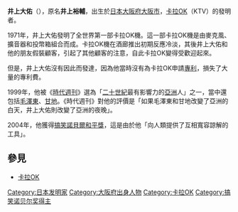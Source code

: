 {{BLP unsourced|time=2020-10-24T02:00:19+00:00}}
{{japanese|japanese=井上 大佑|kana=いのうえ だいすけ|romaji=Inoue Daisuke}}
'''井上大佑'''（{{bd|1940年|5月10日}}），原名'''井上裕輔'''，出生於[[日本|日本]][[大阪府|大阪府]][[大阪市|大阪市]]，[[卡拉OK|卡拉OK]]（KTV）的發明者。

1971年，井上大佑發明了全世界第一部卡拉OK機。這一部卡拉OK機是由麥克風、擴音器和投幣箱組合而成。卡拉OK機在酒廊推出初期反應冷淡，其後井上大佑和他的朋友假裝顧客，引起了其他顧客的注意，自此卡拉OK變得受歡迎起來。

但是，井上大佑沒有因此而發達，因為他當時沒有為卡拉OK申請[[專利|專利]]，損失了大量的專利費。

1999年，他被《[[時代週刊|時代週刊]]》選為「[[二十世紀|二十世紀]]最有影響力的[[亞洲|亞洲]]人」之一，當中還包括[[毛澤東|毛澤東]]、[[甘地|甘地]]。《時代週刊》對他的評價是「如果毛澤東和甘地改變了亞洲的白天，井上大佑則改變了亞洲的夜晚」。

2004年，他獲得[[搞笑諾貝爾獎|搞笑諾貝爾和平獎]]，這是由於他「向人類提供了互相寬容諒解的工具」。

== 參見 ==
* [[卡拉OK|卡拉OK]]

{{Japan-bio-stub}}
{{normdaten}}
{{DEFAULTSORT:Inoue, Daisuke}}
[[Category:日本发明家|Category:日本发明家]]
[[Category:大阪府出身人物|Category:大阪府出身人物]]
[[Category:卡拉OK|Category:卡拉OK]]
[[Category:搞笑诺贝尔奖得主|Category:搞笑诺贝尔奖得主]]